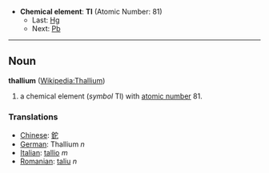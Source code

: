 *'''Chemical element''': '''Tl''' (Atomic Number: 81)
**Last: [[Mercury|Hg]]
**Next: [[Lead|Pb]]
----
== Noun ==
'''thallium''' ([[en:Thallium|Wikipedia:Thallium]])

# a chemical element (''symbol'' Tl) with [[atomic number]] 81.

===Translations===
*[[Chinese]]: [[鉈]]
*[[German]]: Thallium ''n''
*[[Italian]]: [[tallio]] ''m''
*[[Romanian]]: [[taliu]] ''n''